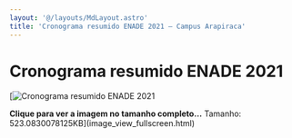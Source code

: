 ```yaml
---
layout: '@/layouts/MdLayout.astro'
title: 'Cronograma resumido ENADE 2021 — Campus Arapiraca'
---
```




Cronograma resumido ENADE 2021
==============================







[<Image src="https://arapiraca.ufal.br/graduacao/ciencia-da-computacao/institucional/enade/enade-2021/cronograma_resumido.png/%40%40images/69f251d2-bb15-4e01-9745-b7f9931622fa.png" alt="Cronograma resumido ENADE 2021" inferSize />



**Clique para ver a imagem no tamanho completo…**
Tamanho: 523.0830078125KB](image_view_fullscreen.html)







